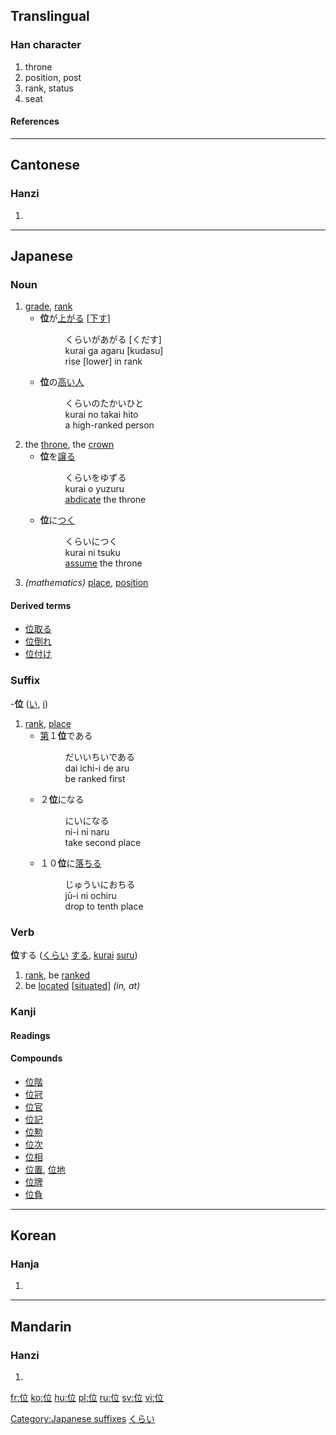 ==Translingual==
{{stroke order|type=animate}}
===Han character===
{{Han char|rn=9|rad=人|as=05|sn=7|four=2021<sub>8</sub>|canj=人卜廿 (OYT)}}
# throne
# position, post
# rank, status
# seat
====References====
{{Han ref|kx=0098.070|dkj=00503|dj=0206.180|hdz=10138.030|uh=4F4D|ud=20301|bh=A6EC|bd=42732}}
----

==Cantonese==
===Hanzi===
{{yue-hanzi|jyut=|y=wai2, wai6}}
# {{defn|Cantonese}}
----
== Japanese ==


===Noun===
{{ja-noun|k|count=|hira=くらい|kata=|rom=kurai|kanji=|kyu=|shin=|hidx=}}
#[[grade]], [[rank]]
#*'''位'''が[[上がる]] <nowiki>[</nowiki>[[下す]]<nowiki>]</nowiki>
#*:くらいがあがる [くだす]
#*:kurai ga agaru [kudasu]
#*:rise [lower] in rank
#*'''位'''の[[高い]][[人]]
#*:くらいのたかいひと
#*:kurai no takai hito
#*:a high-ranked person
#the [[throne]], the [[crown]]
#*'''位'''を[[譲る]]
#*:くらいをゆずる
#*:kurai o yuzuru
#*:[[abdicate]] the throne
#*'''位'''に[[つく]]
#*:くらいにつく
#*:kurai ni tsuku
#*:[[assume]] the throne
#''(mathematics)'' [[place]], [[position]]
====Derived terms====
*[[位取る]]
*[[位倒れ]]
*[[位付け]]

===Suffix===
[[Category:Japanese suffixes]]
-'''位''' ([[い]], [[i]])
# [[rank]], [[place]]
#*[[第]]１'''位'''である
#*:だいいちいである
#*:dai ichi-i de aru
#*:be ranked first
#*２'''位'''になる
#*:にいになる
#*:ni-i ni naru
#*:take second place
#*１０'''位'''に[[落ちる]]
#*:じゅういにおちる
#*:jū-i ni ochiru
#*:drop to tenth place


===Verb===
[[Category:Japanese Type 3 Verbs|くらい]]
'''位'''する ([[くらい]] [[する]], [[kurai]] [[suru]])
# [[rank]], be [[ranked]]
# be [[located]] <nowiki>[</nowiki>[[situated]]<nowiki>]</nowiki> ''(in, at)''


===Kanji===
{{ja-kanji|grade=4|rs=人05}}
====Readings====
{{ja-readings|on=[[い]] ([[i]])|kun=[[くらい]] ([[kurai]]), [[くらいする]] (位する, [[kuraisuru]])}}
====Compounds====
*[[位階]]
*[[位冠]]
*[[位官]]
*[[位記]]
*[[位勲]]
*[[位次]]
*[[位相]]
*[[位置]], [[位地]]
*[[位牌]]
*[[位負]]
----
==Korean==
===Hanja===
{{ko-hanja|hangeul=위|rv=wi|mr=wi}}
# {{defn|Korean}}
----
==Mandarin==
===Hanzi===
{{cmn-hanzi|pin=[[wèi]] ([[wei4]])|wg=wei<sup>4</sup>}}
# {{defn|Mandarin}}

[[fr:位]]
[[ko:位]]
[[hu:位]]
[[pl:位]]
[[ru:位]]
[[sv:位]]
[[vi:位]]